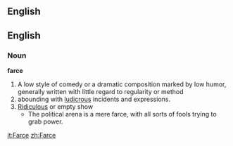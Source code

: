 ==English==

== English ==
=== Noun ===
'''farce'''
#A low style of comedy or a dramatic composition marked by low humor, generally written with little regard to regularity or method
#abounding with [[ludicrous]] incidents and expressions.
#[[Ridiculous]] or empty show
#*The political arena is a mere farce, with all sorts of fools trying to grab power.
[[it:Farce]]
[[zh:Farce]]